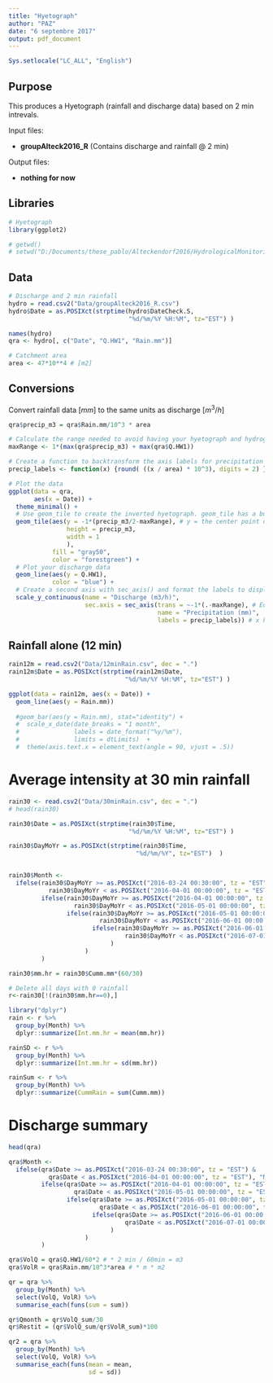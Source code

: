 ```yaml
---
title: "Hyetograph"
author: "PAZ"
date: "6 septembre 2017"
output: pdf_document
---
```


```r
Sys.setlocale("LC_ALL", "English")
```

## Purpose

This produces a Hyetograph (rainfall and discharge data) based on 2 min intrevals. 

Input files:

- **groupAlteck2016_R** (Contains discharge and rainfall @ 2 min)

Output files:

- **nothing for now** 

## Libraries
```r
# Hyetograph
library(ggplot2)

# getwd()
# setwd("D:/Documents/these_pablo/Alteckendorf2016/HydrologicalMonitoring")
```

## Data

```r
# Discharge and 2 min rainfall 
hydro = read.csv2("Data/groupAlteck2016_R.csv")
hydro$Date = as.POSIXct(strptime(hydro$DateCheck.S,
                                 "%d/%m/%Y %H:%M", tz="EST") )

names(hydro)
qra <- hydro[, c("Date", "Q.HW1", "Rain.mm")]

# Catchment area
area <- 47*10**4 # [m2]
```

## Conversions

Convert rainfall data [$mm$] to the same units as discharge [$m^3/h$]

```r
qra$precip_m3 = qra$Rain.mm/10^3 * area

# Calculate the range needed to avoid having your hyetograph and hydrograph overlap 
maxRange <- 1*(max(qra$precip_m3) + max(qra$Q.HW1))

# Create a function to backtransform the axis labels for precipitation
precip_labels <- function(x) {round( ((x / area) * 10^3), digits = 2) } # X will be precip_m3 -> convert to mm

# Plot the data
ggplot(data = qra,
       aes(x = Date)) +
  theme_minimal() +
  # Use geom_tile to create the inverted hyetograph. geom_tile has a bug that displays a warning message for height and width, you can ignore it.
  geom_tile(aes(y = -1*(precip_m3/2-maxRange), # y = the center point of each bar, as geom_tile uses variable as center point
                height = precip_m3,
                width = 1
                ),
            fill = "gray50",
            color = "forestgreen") +
  # Plot your discharge data
  geom_line(aes(y = Q.HW1),
            color = "blue") +
  # Create a second axis with sec_axis() and format the labels to display the original precipitation units.
  scale_y_continuous(name = "Discharge (m3/h)",
                     sec.axis = sec_axis(trans = ~-1*(.-maxRange), # Equivalent to: y2 = -1*(y1 - maxRange) 
                                         name = "Precipitation (mm)",
                                         labels = precip_labels)) # x here is = precip_cuft
```

## Rainfall alone (12 min)

```r
rain12m = read.csv2("Data/12minRain.csv", dec = ".")
rain12m$Date = as.POSIXct(strptime(rain12m$Date,
                                "%d/%m/%Y %H:%M", tz="EST") )

ggplot(data = rain12m, aes(x = Date)) + 
  geom_line(aes(y = Rain.mm))
  
  #geom_bar(aes(y = Rain.mm), stat="identity") + 
  #  scale_x_date(date_breaks = "1 month", 
  #               labels = date_format("%y/%m"),
  #               limits = dtLimits)  +
  #  theme(axis.text.x = element_text(angle = 90, vjust = .5))

```

# Average intensity at 30 min rainfall 

```r
rain30 <- read.csv2("Data/30minRain.csv", dec = ".")
# head(rain30)

rain30$Date = as.POSIXct(strptime(rain30$Time,
                                 "%d/%m/%Y %H:%M", tz="EST") )

rain30$DayMoYr = as.POSIXct(strptime(rain30$Time,
                                   "%d/%m/%Y", tz="EST")  ) 


rain30$Month <- 
  ifelse(rain30$DayMoYr >= as.POSIXct("2016-03-24 00:30:00", tz = "EST") &
           rain30$DayMoYr < as.POSIXct("2016-04-01 00:00:00", tz = "EST"), "March",
         ifelse(rain30$DayMoYr >= as.POSIXct("2016-04-01 00:00:00", tz = "EST") &
                  rain30$DayMoYr < as.POSIXct("2016-05-01 00:00:00", tz = "EST"), "April",
                ifelse(rain30$DayMoYr >= as.POSIXct("2016-05-01 00:00:00", tz = "EST") &
                         rain30$DayMoYr < as.POSIXct("2016-06-01 00:00:00", tz = "EST"), "May",
                       ifelse(rain30$DayMoYr >= as.POSIXct("2016-06-01 00:00:00", tz = "EST") & 
                                rain30$DayMoYr < as.POSIXct("2016-07-01 00:00:00", tz = "EST"), "June", "July" )
                            )
                     )
         )

rain30$mm.hr = rain30$Cumm.mm*(60/30)

# Delete all days with 0 rainfall
r<-rain30[!(rain30$mm.hr==0),]

library("dplyr")
rain <- r %>%
  group_by(Month) %>%
  dplyr::summarize(Int.mm.hr = mean(mm.hr))

rainSD <- r %>%
  group_by(Month) %>%
  dplyr::summarize(Int.mm.hr = sd(mm.hr))

rainSum <- r %>%
  group_by(Month) %>%
  dplyr::summarize(CummRain = sum(Cumm.mm))
```

# Discharge summary

```r
head(qra)

qra$Month <- 
  ifelse(qra$Date >= as.POSIXct("2016-03-24 00:30:00", tz = "EST") &
           qra$Date < as.POSIXct("2016-04-01 00:00:00", tz = "EST"), "March",
         ifelse(qra$Date >= as.POSIXct("2016-04-01 00:00:00", tz = "EST") &
                  qra$Date < as.POSIXct("2016-05-01 00:00:00", tz = "EST"), "April",
                ifelse(qra$Date >= as.POSIXct("2016-05-01 00:00:00", tz = "EST") &
                         qra$Date < as.POSIXct("2016-06-01 00:00:00", tz = "EST"), "May",
                       ifelse(qra$Date >= as.POSIXct("2016-06-01 00:00:00", tz = "EST") & 
                                qra$Date < as.POSIXct("2016-07-01 00:00:00", tz = "EST"), "June", "July" )
                            )
                     )
         )

qra$VolQ = qra$Q.HW1/60*2 # * 2 min / 60min = m3
qra$VolR = qra$Rain.mm/10^3*area # * m * m2 

qr = qra %>% 
  group_by(Month) %>%
  select(VolQ, VolR) %>%
  summarise_each(funs(sum = sum)) 

qr$Qmonth = qr$VolQ_sum/30
qr$Restit = (qr$VolQ_sum/qr$VolR_sum)*100

qr2 = qra %>% 
  group_by(Month) %>%
  select(VolQ, VolR) %>%
  summarise_each(funs(mean = mean, 
                      sd = sd))



```




